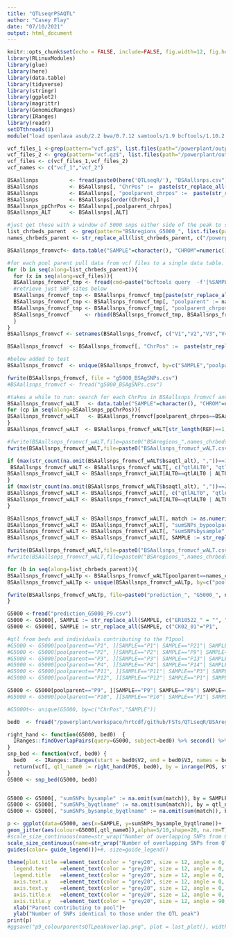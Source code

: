 ```yaml
---
title: "QTLseqrPSAQTL"
author: "Casey Flay"
date: "07/10/2021"
output: html_document
---
```


```r
knitr::opts_chunk$set(echo = FALSE, include=FALSE, fig.width=12, fig.height=8, fig.path='Figs/')
library(RLinuxModules)
library(glue)
library(here)
library(data.table)
library(tidyverse)
library(stringr)
library(ggplot2)
library(magrittr)
library(GenomicRanges)
library(IRanges)
library(readr)
setDTthreads(1)
module("load openlava asub/2.2 bwa/0.7.12 samtools/1.9 bcftools/1.10.2 vcftools")
```

```r
vcf_files_1 <-grep(pattern="vcf.gz$", list.files(path="/powerplant/output/genomic/plant/Actinidia/chinensis/Resequencing/Variants/Russell_V2a.chromosomes.and.unassigned/ER10522", full.names=T), invert=F, value=T)
vcf_files_2 <- grep(pattern="vcf.gz$", list.files(path="/powerplant/output/genomic/plant/Actinidia/chinensis/Resequencing/Variants/Russell_V2a.chromosomes.and.unassigned/ER10400_and_SRA", full.names=T), invert=F, value=T)
vcf_files <- c(vcf_files_1,vcf_files_2)
vcf_names <- c("vcf_1","vcf_2")

BSAallsnps          <- fread(paste0(here('QTLseqR/'), "BSAallsnps.csv"))
BSAallsnps          <- BSAallsnps[, "ChrPos" :=  paste(str_replace_all(CHROM, "chr",""), POS, sep=".")]
BSAallsnps          <- BSAallsnps[, "poolparent_chrpos" :=  paste(str_replace_all(parent, "_bsa",""),CHROM, POS, sep=".")]
BSAallsnps          <- BSAallsnps[order(ChrPos),]
BSAallsnps_ppChrPos <- BSAallsnps[,poolparent_chrpos]
BSAallsnps_ALT      <- BSAallsnps[,ALT]

#just get those with a window of 5000 snps either side of the peak to start.
list_chrbeds_parent  <- grep(pattern="BSAregions_G5000_", list.files(path=here("QTLseqR"), full.names=T), invert=F, value=T)
names_chrbeds_parent <- str_replace_all(list_chrbeds_parent, c("/powerplant/workspace/hrtcdf/github/FSTs/QTLseqR/BSAregions_"="", "_bsa.bed"="", "G5000_"=""))

BSAallsnps_fromvcf<- data.table("SAMPLE"=character(), "CHROM"=numeric(), "POS"=numeric(), "REF"=character(), "ALT0"=character(), "ALT1"=character(), "ALT2"=character(), "AD"=character(), "AD0"=numeric(), "AD1"=numeric(), "poolparent"=character(), "poolparent_chrpos"=character())

#for each pool parent pull data from vcf files to a single data table.
for (b in seq(along=list_chrbeds_parent)){
  for (x in seq(along=vcf_files)){
  BSAallsnps_fromvcf_tmp <- fread(cmd=paste("bcftools query  -f'[%SAMPLE \t%CHROM \t%POS \t%REF \t%ALT{0} \t%ALT{1} \t%ALT{2} \t%AD \t%AD{0} \t%AD{1} \n]'",paste0("-R '",list_chrbeds_parent[b],"'"), vcf_files[x]), fill=F)
  #retrieve just SNP sites below
  BSAallsnps_fromvcf_tmp <- BSAallsnps_fromvcf_tmp[paste(str_replace_all(V2, "chr",""), V3, sep=".") %in% na.omit(BSAallsnps$ChrPos),]
  BSAallsnps_fromvcf_tmp <- BSAallsnps_fromvcf_tmp[, "poolparent" := names_chrbeds_parent[b]] 
  BSAallsnps_fromvcf_tmp <- BSAallsnps_fromvcf_tmp[, "poolparent_chrpos" := paste(poolparent, V2, V3, sep=".")]
  BSAallsnps_fromvcf     <- rbind(BSAallsnps_fromvcf_tmp, BSAallsnps_fromvcf, use.names=FALSE)
  }
}
BSAallsnps_fromvcf <- setnames(BSAallsnps_fromvcf, c("V1","V2","V3","V4","V5","V6","V7","V8","V9","V10","poolparent", "poolparent_chrpos"), c("SAMPLE","CHROM", "POS", "REF", "ALT0", "ALT1", "ALT2","AD", "AD0", "AD1", "poolparent","poolparent_chrpos"))

BSAallsnps_fromvcf  <- BSAallsnps_fromvcf[, "ChrPos" :=  paste(str_replace_all(CHROM, "chr",""), POS, sep=".")]

#below added to test
BSAallsnps_fromvcf  <- unique(BSAallsnps_fromvcf, by=c("SAMPLE","poolparent","ChrPos"))

fwrite(BSAallsnps_fromvcf, file = "g5000_BSAgSNPs.csv")
#BSAallsnps_fromvcf <- fread("g5000_BSAgSNPs.csv")

#takes a while to run: search for each ChrPos in BSAallsnps_fromvcf and apply the alternate to the data.table. 
BSAallsnps_fromvcf_wALT   <- data.table("SAMPLE"=character(), "CHROM"=numeric(), "POS"=numeric(), "REF"=character(), "ALT0"=character(), "ALT1"=character(), "ALT2"=character(), "AD"=character(), "AD0"=numeric(), "AD1"=numeric(), "ChrPos"=numeric(), "bsaqtl_alt"=character(), "poolparent"=character(),"poolparent_chrpos"=character())
for (cp in seq(along=BSAallsnps_ppChrPos)){
BSAallsnps_fromvcf_wALT   <- BSAallsnps_fromvcf[poolparent_chrpos==BSAallsnps_ppChrPos[cp], "bsaqtl_alt" := BSAallsnps_ALT[cp]]
}
BSAallsnps_fromvcf_wALT  <- BSAallsnps_fromvcf_wALT[str_length(REF)==1,] #take out long reference allele strings

#fwrite(BSAallsnps_fromvcf_wALT,file=paste0("BSAregions_",names_chrbeds_parent[chb], ".csv"), append=F)
fwrite(BSAallsnps_fromvcf_wALT,file=paste0("BSAallsnps_fromvcf_wALT.csv"), append=F)

if (max(str_count(na.omit(BSAallsnps_fromvcf_wALT$bsaqtl_alt), ","))==1){
 BSAallsnps_fromvcf_wALT <- BSAallsnps_fromvcf_wALT[, c("qtlALT0", "qtlALT1") := tstrsplit(bsaqtl_alt, ",", fixed=TRUE)]#, "qtlALT2"
BSAallsnps_fromvcf_wALT <- BSAallsnps_fromvcf_wALT[ALT0==qtlALT0 | ALT0==qtlALT1 , "match":= 1][match != 1, match := 0][AD1 == 0 |AD1==".", match := 0][is.na(match) == TRUE, match := 0]
}
if (max(str_count(na.omit(BSAallsnps_fromvcf_wALT$bsaqtl_alt), ","))==2){
BSAallsnps_fromvcf_wALT <- BSAallsnps_fromvcf_wALT[, c("qtlALT0", "qtlALT1", "qtlALT2") := tstrsplit(bsaqtl_alt, ",", fixed=TRUE)]
BSAallsnps_fromvcf_wALT <- BSAallsnps_fromvcf_wALT[ALT0==qtlALT0 | ALT0==qtlALT1 | ALT0==qtlALT2 |ALT1==qtlALT0 | ALT1==qtlALT1 | ALT1==qtlALT2 | ALT2==qtlALT0 | ALT2==qtlALT1 | ALT2==qtlALT2, "match":= 1][match != 1, match := 0][AD1 == 0 |AD1==".", match := 0][is.na(match) == TRUE, match := 0]
}

BSAallsnps_fromvcf_wALT <- BSAallsnps_fromvcf_wALT[, match := as.numeric(match)]
BSAallsnps_fromvcf_wALT <- BSAallsnps_fromvcf_wALT[, "sumSNPs_bypoolparent" := sum(match), by = poolparent]
BSAallsnps_fromvcf_wALT <- BSAallsnps_fromvcf_wALT[, "sumSNPsbysample" := na.omit(sum(match)), by = SAMPLE]
BSAallsnps_fromvcf_wALT <- BSAallsnps_fromvcf_wALT[, SAMPLE := str_replace_all(SAMPLE, c("ER10522_" = "", "SRA_" = "", "ER10400_" = ""))]#clean pedigreeID

fwrite(BSAallsnps_fromvcf_wALT,file=paste0("BSAallsnps_fromvcf_wALT.csv"), append=F)
#fwrite(BSAallsnps_fromvcf_wALT,file=paste0("BSAregions_",names_chrbeds_parent[chb], ".csv"), append=F)

for (b in seq(along=list_chrbeds_parent)){
BSAallsnps_fromvcf_wALTp <- BSAallsnps_fromvcf_wALT[poolparent==names_chrbeds_parent[b],]
BSAallsnps_fromvcf_wALTp <- unique(BSAallsnps_fromvcf_wALTp, by=c("poolparent","ChrPos","SAMPLE"))

fwrite(BSAallsnps_fromvcf_wALTp, file=paste0("prediction_", "G5000_", names_chrbeds_parent[b], ".csv"), append=F)
}

```

```r
G5000 <-fread("prediction_G5000_P9.csv")
G5000 <- G5000[, SAMPLE := str_replace_all(SAMPLE, c("ER10522_" = "", "SRA_" = "", "ER10400_" = ""))]#clean pedigreeID
G5000 <- G5000[, SAMPLE := str_replace_all(SAMPLE, c("CK02_01"="P1",	"CK19_03"="P2",	"CK23_08"="P3",	"CK51_09"="P4",	"CK09_11"="P5",	"CK17_03"="P6",	"CK18_01"="P7",	"Russell"="P8", "CK10_02"="P9",	"CK20_01"="P10",	"CK22_03"="P11",	"CK51_01"="P12",	"CK01_01_01_01"="P13",	"CK02_04"="P14",	"CK06_01"="P15",	"CK10_05"="P16",	"CK13_02"="P17",	"CK15_03"="P18",	"CK15_04"="P19",	"CK16_01"="P20",	"CK17_02"="P21",	"CK26_01"="P22"))]

#qtl from beds and individuals contributing to the P1pool
#G5000 <- G5000[poolparent=="P1", ][SAMPLE=="P1"| SAMPLE=="P21"| SAMPLE=="P10"| SAMPLE=="P22"|  SAMPLE=="P12"|  SAMPLE=="P18", ] #P1 pool
#G5000 <- G5000[poolparent=="P2", ][SAMPLE=="P2"| SAMPLE=="P9"| SAMPLE=="P16"| SAMPLE=="P17"| SAMPLE=="P19"|  SAMPLE=="P12"|  SAMPLE=="P22", ] #P2 pool
#G5000 <- G5000[poolparent=="P3", ][SAMPLE=="P3"| SAMPLE=="P13"| SAMPLE=="P18"| SAMPLE=="P20"| SAMPLE=="P11", ] #P3 pool
#G5000 <- G5000[poolparent=="P4", ][SAMPLE=="P4"| SAMPLE=="P14"| SAMPLE=="P15"| SAMPLE=="P9"| SAMPLE=="P19"|  SAMPLE=="P11", ] #P4 pool
#G5000 <- G5000[poolparent=="P11", ][SAMPLE=="P11"| SAMPLE=="P3"| SAMPLE=="P4", ] #P11 pool
#G5000 <- G5000[poolparent=="P12", ][SAMPLE=="P12"| SAMPLE=="P1"| SAMPLE=="P6"| SAMPLE=="P2", ] #P12 pool

G5000 <- G5000[poolparent=="P9", ][SAMPLE=="P9"| SAMPLE=="P6"| SAMPLE=="P7"| SAMPLE=="P4", ] #P9 pool
#G5000 <- G5000[poolparent=="P10", ][SAMPLE=="P10"| SAMPLE=="P1"| SAMPLE=="P5"| SAMPLE=="P8", ] #P10 pool

#G5000t<- unique(G5000, by=c("ChrPos","SAMPLE"))

bed0  <- fread("/powerplant/workspace/hrtcdf/github/FSTs/QTLseqR/BSAregions_G5000_P9_bsa.bed")

right_hand <- function(G5000, bed0)  {
  IRanges::findOverlapPairs(query=G5000, subject=bed0) %>% second() %>% names()
}    
snp_bed <- function(vcf, bed0) {           
  bed0   <- IRanges::IRanges(start = bed0$V2, end = bed0$V3, names = bed0$V4)
  return(vcf[, qtl_name0 := right_hand(POS, bed0), by = inrange(POS, start(bed0), end(bed0))][!is.na(qtl_name0)])
}
G5000 <- snp_bed(G5000, bed0)


G5000 <- G5000[, "sumSNPs_bysample" := na.omit(sum(match)), by = SAMPLE]
G5000 <- G5000[, "sumSNPs_byqtlname" := na.omit(sum(match)), by = qtl_name0]
G5000 <- G5000[, "sumSNPs_bysample_byqtlname" := na.omit(sum(match)), by = list(SAMPLE, qtl_name0)]

p <- ggplot(data=G5000, aes(x=SAMPLE, y=sumSNPs_bysample_byqtlname))+
geom_jitter(aes(colour=G5000[,qtl_name0]),alpha=5/10,shape=20, na.rm=T)+#G5000[,parent],size=G5000[,overlap])
#scale_size_continuous(name=str_wrap("Number of overlapping SNPs from QTL",20), limits=c(1, 4), breaks=seq(1, 4, by=1)) +
scale_size_continuous(name=str_wrap("Number of overlapping SNPs from QTL",20), limits=c(1, 4), breaks=seq(1, 4, by=1)) +
guides(color= guide_legend())+#, size=guide_legend()
  
theme(plot.title =element_text(color = "grey20", size = 12, angle = 0, hjust = .5, vjust = 0, face = "plain"),
  legend.text    =element_text(color = "grey20", size = 12, angle = 0, hjust = 0, vjust = .5, face = "plain"),
  legend.title   =element_text(color = "grey20", size = 12, angle = 0, hjust = 0, vjust = 0, face = "plain"),
  axis.text.x    =element_text(color = "grey20", size = 12, angle = 0, hjust = .5, vjust = 0, face = "plain"),
  axis.text.y    =element_text(color = "grey20", size = 12, angle = 0, hjust = 0, vjust = 0, face = "plain"),  
  axis.title.x   =element_text(color = "grey20", size = 12, angle = 0, hjust = .5, vjust = 0, face = "plain"),
  axis.title.y   =element_text(color = "grey20", size = 12, angle = 90, hjust = .5, vjust = .5, face = "plain"))+
  xlab("Parent contributing to pool")+
  ylab("Number of SNPs identical to those under the QTL peak")
print(p)
#ggsave("p9_colourparentsQTLpeakoverlap.png", plot = last_plot(), width = 20, height = 12, units = c("cm"), dpi = 320)

```
